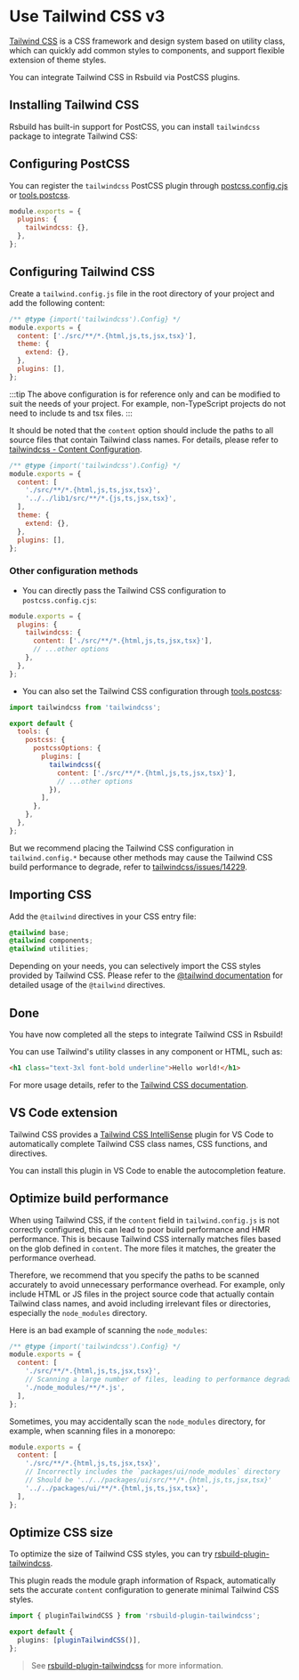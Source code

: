 # Use Tailwind CSS v3

[Tailwind CSS](https://v3.tailwindcss.com/) is a CSS framework and design system based on utility class, which can quickly add common styles to components, and support flexible extension of theme styles.

You can integrate Tailwind CSS in Rsbuild via PostCSS plugins.

## Installing Tailwind CSS

Rsbuild has built-in support for PostCSS, you can install `tailwindcss` package to integrate Tailwind CSS:


<PackageManagerTabs command="add tailwindcss@3 -D" />

## Configuring PostCSS

You can register the `tailwindcss` PostCSS plugin through [postcss.config.cjs](https://www.npmjs.com/package/postcss-loader#config) or [tools.postcss](/config/tools/postcss).

```js title="postcss.config.cjs"
module.exports = {
  plugins: {
    tailwindcss: {},
  },
};
```

## Configuring Tailwind CSS

Create a `tailwind.config.js` file in the root directory of your project and add the following content:

```js title="tailwind.config.js"
/** @type {import('tailwindcss').Config} */
module.exports = {
  content: ['./src/**/*.{html,js,ts,jsx,tsx}'],
  theme: {
    extend: {},
  },
  plugins: [],
};
```

:::tip
The above configuration is for reference only and can be modified to suit the needs of your project. For example, non-TypeScript projects do not need to include ts and tsx files.
:::

It should be noted that the `content` option should include the paths to all source files that contain Tailwind class names. For details, please refer to [tailwindcss - Content Configuration](https://v3.tailwindcss.com/docs/content-configuration).

```js title="tailwind.config.js"
/** @type {import('tailwindcss').Config} */
module.exports = {
  content: [
    './src/**/*.{html,js,ts,jsx,tsx}',
    '../../lib1/src/**/*.{js,ts,jsx,tsx}',
  ],
  theme: {
    extend: {},
  },
  plugins: [],
};
```

### Other configuration methods

- You can directly pass the Tailwind CSS configuration to `postcss.config.cjs`:

```js title="postcss.config.cjs"
module.exports = {
  plugins: {
    tailwindcss: {
      content: ['./src/**/*.{html,js,ts,jsx,tsx}'],
      // ...other options
    },
  },
};
```

- You can also set the Tailwind CSS configuration through [tools.postcss](/config/tools/postcss):

```js title="rsbuild.config.js"
import tailwindcss from 'tailwindcss';

export default {
  tools: {
    postcss: {
      postcssOptions: {
        plugins: [
          tailwindcss({
            content: ['./src/**/*.{html,js,ts,jsx,tsx}'],
            // ...other options
          }),
        ],
      },
    },
  },
};
```

But we recommend placing the Tailwind CSS configuration in `tailwind.config.*` because other methods may cause the Tailwind CSS build performance to degrade, refer to [tailwindcss/issues/14229](https://github.com/tailwindlabs/tailwindcss/issues/14229).

## Importing CSS

Add the `@tailwind` directives in your CSS entry file:

```css title="main.css"
@tailwind base;
@tailwind components;
@tailwind utilities;
```

Depending on your needs, you can selectively import the CSS styles provided by Tailwind CSS. Please refer to the [@tailwind documentation](https://v3.tailwindcss.com/docs/functions-and-directives#tailwind) for detailed usage of the `@tailwind` directives.

## Done

You have now completed all the steps to integrate Tailwind CSS in Rsbuild!

You can use Tailwind's utility classes in any component or HTML, such as:

```html
<h1 class="text-3xl font-bold underline">Hello world!</h1>
```

For more usage details, refer to the [Tailwind CSS documentation](https://v3.tailwindcss.com/).

## VS Code extension

Tailwind CSS provides a [Tailwind CSS IntelliSense](https://github.com/tailwindlabs/tailwindcss-intellisense) plugin for VS Code to automatically complete Tailwind CSS class names, CSS functions, and directives.

You can install this plugin in VS Code to enable the autocompletion feature.

## Optimize build performance

When using Tailwind CSS, if the `content` field in `tailwind.config.js` is not correctly configured, this can lead to poor build performance and HMR performance. This is because Tailwind CSS internally matches files based on the glob defined in `content`. The more files it matches, the greater the performance overhead.

Therefore, we recommend that you specify the paths to be scanned accurately to avoid unnecessary performance overhead. For example, only include HTML or JS files in the project source code that actually contain Tailwind class names, and avoid including irrelevant files or directories, especially the `node_modules` directory.

Here is an bad example of scanning the `node_modules`:

```js title="tailwind.config.js"
/** @type {import('tailwindcss').Config} */
module.exports = {
  content: [
    './src/**/*.{html,js,ts,jsx,tsx}',
    // Scanning a large number of files, leading to performance degradation
    './node_modules/**/*.js',
  ],
};
```

Sometimes, you may accidentally scan the `node_modules` directory, for example, when scanning files in a monorepo:

```js title="tailwind.config.js"
module.exports = {
  content: [
    './src/**/*.{html,js,ts,jsx,tsx}',
    // Incorrectly includes the `packages/ui/node_modules` directory
    // Should be '../../packages/ui/src/**/*.{html,js,ts,jsx,tsx}'
    '../../packages/ui/**/*.{html,js,ts,jsx,tsx}',
  ],
};
```

## Optimize CSS size

To optimize the size of Tailwind CSS styles, you can try [rsbuild-plugin-tailwindcss](https://github.com/rspack-contrib/rsbuild-plugin-tailwindcss).

This plugin reads the module graph information of Rspack, automatically sets the accurate `content` configuration to generate minimal Tailwind CSS styles.

```ts title="rsbuild.config.ts"
import { pluginTailwindCSS } from 'rsbuild-plugin-tailwindcss';

export default {
  plugins: [pluginTailwindCSS()],
};
```

> See [rsbuild-plugin-tailwindcss](https://github.com/rspack-contrib/rsbuild-plugin-tailwindcss) for more information.
